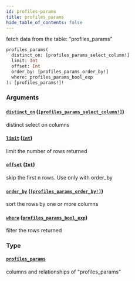 ```yaml
---
id: profiles-params
title: profiles_params
hide_table_of_contents: false
---
```


fetch data from the table: "profiles_params"

```graphql
profiles_params(
  distinct_on: [profiles_params_select_column!]
  limit: Int
  offset: Int
  order_by: [profiles_params_order_by!]
  where: profiles_params_bool_exp
): [profiles_params!]!
```

### Arguments

#### [`distinct_on`](#) ([`[profiles_params_select_column!]`](../enums/profiles-params-select-column))

distinct select on columns

#### [`limit`](#) ([`Int`](../scalars/int))

limit the number of rows returned

#### [`offset`](#) ([`Int`](../scalars/int))

skip the first n rows. Use only with order_by

#### [`order_by`](#) ([`[profiles_params_order_by!]`](../inputs/profiles-params-order-by))

sort the rows by one or more columns

#### [`where`](#) ([`profiles_params_bool_exp`](../inputs/profiles-params-bool-exp))

filter the rows returned

### Type

#### [`profiles_params`](../objects/profiles-params)

columns and relationships of "profiles_params"
